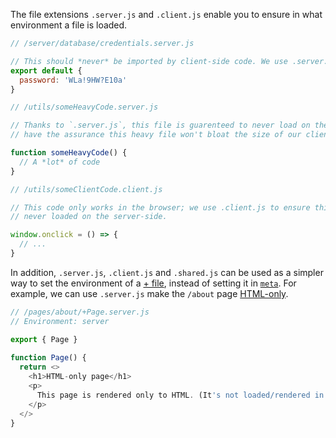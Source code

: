 The file extensions `.server.js` and `.client.js` enable you to ensure in what environment a file is loaded.

```js
// /server/database/credentials.server.js

// This should *never* be imported by client-side code. We use .server.js to guarentee that.
export default {
  password: 'WLa!9HW?E10a'
}
```

```js
// /utils/someHeavyCode.server.js

// Thanks to `.server.js`, this file is guarenteed to never load on the client-side: we
// have the assurance this heavy file won't bloat the size of our client bundles.

function someHeavyCode() {
  // A *lot* of code
}
```

```js
// /utils/someClientCode.client.js

// This code only works in the browser; we use .client.js to ensure this file is
// never loaded on the server-side.

window.onclick = () => {
  // ...
}
```

In addition, `.server.js`, `.client.js` and `.shared.js` can be used as a simpler way to set the environment of a [+ file](https://vike.dev/config#files), instead of setting it in [`meta`](https://vike.dev/meta).
For example, we can use `.server.js` make the `/about` page [HTML-only](https://vike.dev/render-modes#html-only).
```js
// /pages/about/+Page.server.js
// Environment: server

export { Page }
 
function Page() {
  return <>
    <h1>HTML-only page</h1>
    <p>
      This page is rendered only to HTML. (It's not loaded/rendered in the browser-side.)
    </p>
  </>
}
```
